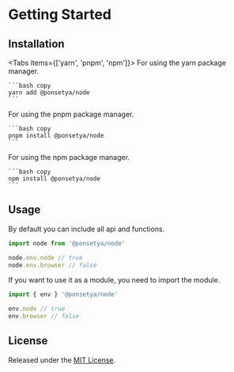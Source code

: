 
# Getting Started

## Installation

<Tabs items={['yarn', 'pnpm', 'npm']}>
  <Tab>
    For using the yarn package manager.

    ```bash copy
    yarn add @ponsetya/node
    ```

  </Tab>
  <Tab>
    For using the pnpm package manager.

    ```bash copy
    pnpm install @ponsetya/node
    ```

  </Tab>
  <Tab>
    For using the npm package manager.

    ```bash copy
    npm install @ponsetya/node
    ```

  </Tab>
</Tabs>

## Usage

By default you can include all api and functions.

```ts copy
import node from '@ponsetya/node'

node.env.node // true
node.env.browser // false
```

If you want to use it as a module, you need to import the module.

```ts copy
import { env } '@ponsetya/node'

env.node // true
env.browser // false
```

## License

Released under the [MIT License](http://www.opensource.org/licenses/mit-license.php).
